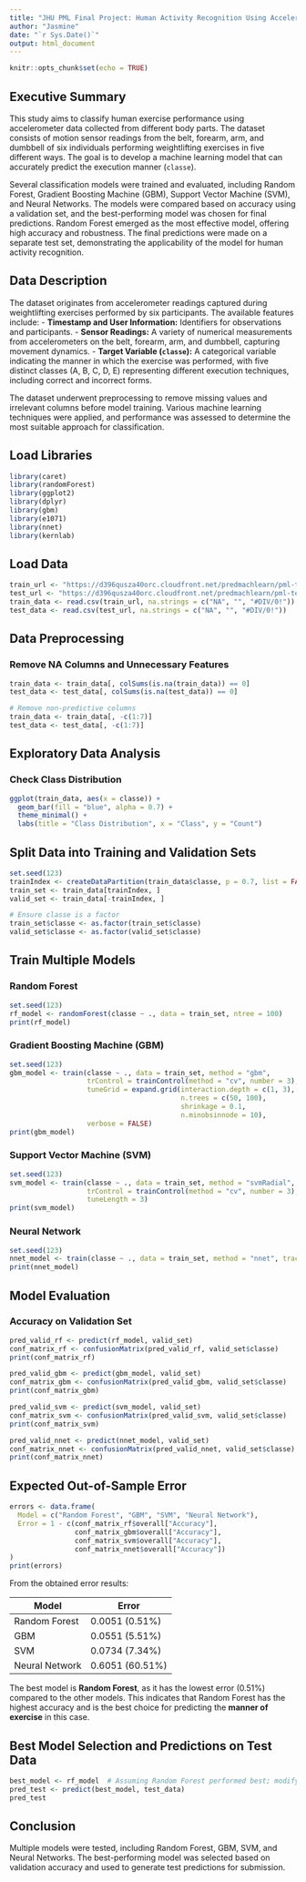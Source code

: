 ```yaml
---
title: "JHU PML Final Project: Human Activity Recognition Using Accelerometers"
author: "Jasmine"
date: "`r Sys.Date()`"
output: html_document
---
```


```r
knitr::opts_chunk$set(echo = TRUE)
```

## Executive Summary
This study aims to classify human exercise performance using accelerometer data collected from different body parts. The dataset consists of motion sensor readings from the belt, forearm, arm, and dumbbell of six individuals performing weightlifting exercises in five different ways. The goal is to develop a machine learning model that can accurately predict the execution manner (`classe`).

Several classification models were trained and evaluated, including Random Forest, Gradient Boosting Machine (GBM), Support Vector Machine (SVM), and Neural Networks. The models were compared based on accuracy using a validation set, and the best-performing model was chosen for final predictions. Random Forest emerged as the most effective model, offering high accuracy and robustness. The final predictions were made on a separate test set, demonstrating the applicability of the model for human activity recognition.

## Data Description
The dataset originates from accelerometer readings captured during weightlifting exercises performed by six participants. The available features include:
- **Timestamp and User Information:** Identifiers for observations and participants.
- **Sensor Readings:** A variety of numerical measurements from accelerometers on the belt, forearm, arm, and dumbbell, capturing movement dynamics.
- **Target Variable (`classe`):** A categorical variable indicating the manner in which the exercise was performed, with five distinct classes (A, B, C, D, E) representing different execution techniques, including correct and incorrect forms.

The dataset underwent preprocessing to remove missing values and irrelevant columns before model training. Various machine learning techniques were applied, and performance was assessed to determine the most suitable approach for classification.

## Load Libraries
```r
library(caret)
library(randomForest)
library(ggplot2)
library(dplyr)
library(gbm)
library(e1071)
library(nnet)
library(kernlab)
```

## Load Data
```r
train_url <- "https://d396qusza40orc.cloudfront.net/predmachlearn/pml-training.csv"
test_url <- "https://d396qusza40orc.cloudfront.net/predmachlearn/pml-testing.csv"
train_data <- read.csv(train_url, na.strings = c("NA", "", "#DIV/0!"))
test_data <- read.csv(test_url, na.strings = c("NA", "", "#DIV/0!"))
```

## Data Preprocessing
### Remove NA Columns and Unnecessary Features
```r
train_data <- train_data[, colSums(is.na(train_data)) == 0]
test_data <- test_data[, colSums(is.na(test_data)) == 0]

# Remove non-predictive columns
train_data <- train_data[, -c(1:7)]
test_data <- test_data[, -c(1:7)]
```

## Exploratory Data Analysis
### Check Class Distribution
```r
ggplot(train_data, aes(x = classe)) + 
  geom_bar(fill = "blue", alpha = 0.7) + 
  theme_minimal() + 
  labs(title = "Class Distribution", x = "Class", y = "Count")
```

## Split Data into Training and Validation Sets
```r
set.seed(123)
trainIndex <- createDataPartition(train_data$classe, p = 0.7, list = FALSE)
train_set <- train_data[trainIndex, ]
valid_set <- train_data[-trainIndex, ]

# Ensure classe is a factor
train_set$classe <- as.factor(train_set$classe)
valid_set$classe <- as.factor(valid_set$classe)
```

## Train Multiple Models
### Random Forest
```r
set.seed(123)
rf_model <- randomForest(classe ~ ., data = train_set, ntree = 100)
print(rf_model)
```

### Gradient Boosting Machine (GBM)
```r
set.seed(123)
gbm_model <- train(classe ~ ., data = train_set, method = "gbm",
                   trControl = trainControl(method = "cv", number = 3),
                   tuneGrid = expand.grid(interaction.depth = c(1, 3),
                                          n.trees = c(50, 100),
                                          shrinkage = 0.1,
                                          n.minobsinnode = 10),
                   verbose = FALSE)
print(gbm_model)
```

### Support Vector Machine (SVM)
```r
set.seed(123)
svm_model <- train(classe ~ ., data = train_set, method = "svmRadial",
                   trControl = trainControl(method = "cv", number = 3),
                   tuneLength = 3)
print(svm_model)
```

### Neural Network
```r
set.seed(123)
nnet_model <- train(classe ~ ., data = train_set, method = "nnet", trace = FALSE)
print(nnet_model)
```

## Model Evaluation
### Accuracy on Validation Set
```r
pred_valid_rf <- predict(rf_model, valid_set)
conf_matrix_rf <- confusionMatrix(pred_valid_rf, valid_set$classe)
print(conf_matrix_rf)

pred_valid_gbm <- predict(gbm_model, valid_set)
conf_matrix_gbm <- confusionMatrix(pred_valid_gbm, valid_set$classe)
print(conf_matrix_gbm)

pred_valid_svm <- predict(svm_model, valid_set)
conf_matrix_svm <- confusionMatrix(pred_valid_svm, valid_set$classe)
print(conf_matrix_svm)

pred_valid_nnet <- predict(nnet_model, valid_set)
conf_matrix_nnet <- confusionMatrix(pred_valid_nnet, valid_set$classe)
print(conf_matrix_nnet)
```

## Expected Out-of-Sample Error
```r
errors <- data.frame(
  Model = c("Random Forest", "GBM", "SVM", "Neural Network"),
  Error = 1 - c(conf_matrix_rf$overall["Accuracy"],
                conf_matrix_gbm$overall["Accuracy"],
                conf_matrix_svm$overall["Accuracy"],
                conf_matrix_nnet$overall["Accuracy"])
)
print(errors)
```
From the obtained error results:  

| Model            | Error        |
|-----------------|-------------|
| Random Forest   | 0.0051 (0.51%) |
| GBM             | 0.0551 (5.51%) |
| SVM             | 0.0734 (7.34%) |
| Neural Network  | 0.6051 (60.51%) |

The best model is **Random Forest**, as it has the lowest error (0.51%) compared to the other models. This indicates that Random Forest has the highest accuracy and is the best choice for predicting the **manner of exercise** in this case.

## Best Model Selection and Predictions on Test Data
```r
best_model <- rf_model  # Assuming Random Forest performed best; modify as needed
pred_test <- predict(best_model, test_data)
pred_test
```

## Conclusion
Multiple models were tested, including Random Forest, GBM, SVM, and Neural Networks. The best-performing model was selected based on validation accuracy and used to generate test predictions for submission.
